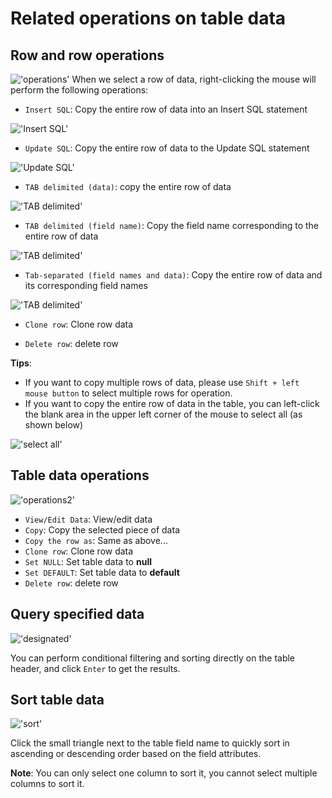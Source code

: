 # Related operations on table data

## Row and row operations

!['operations'](/image/connection-manage/operations_data.png)
When we select a row of data, right-clicking the mouse will perform the following operations:

- `Insert SQL`: Copy the entire row of data into an Insert SQL statement

!['Insert SQL'](/image/connection-manage/Insert_SQL.png)

- `Update SQL`: Copy the entire row of data to the Update SQL statement

!['Update SQL'](/image/connection-manage/Update_SQL.png)

- `TAB delimited (data)`: copy the entire row of data

!['TAB delimited'](/image/connection-manage/TAB_data.png)

- `TAB delimited (field name)`: Copy the field name corresponding to the entire row of data

!['TAB delimited'](/image/connection-manage/TAB_field.png)

- `Tab-separated (field names and data)`: Copy the entire row of data and its corresponding field names

!['TAB delimited'](/image/connection-manage/TAB_all.png)

- `Clone row`: Clone row data

- `Delete row`: delete row

**Tips**:
- If you want to copy multiple rows of data, please use `Shift + left mouse button` to select multiple rows for operation.
- If you want to copy the entire row of data in the table, you can left-click the blank area in the upper left corner of the mouse to select all (as shown below)

!['select all'](/image/connection-manage/selectAll.png)

## Table data operations

!['operations2'](/image/connection-manage/operations_data2.png)

- `View/Edit Data`: View/edit data
- `Copy`: Copy the selected piece of data
- `Copy the row as`: Same as above...
- `Clone row`: Clone row data
- `Set NULL`: Set table data to **null**
- `Set DEFAULT`: Set table data to **default**
- `Delete row`: delete row

## Query specified data
!['designated'](/image/connection-manage/designated.png)

You can perform conditional filtering and sorting directly on the table header, and click `Enter` to get the results.


## Sort table data

!['sort'](/image/connection-manage/sort_data.png)

Click the small triangle next to the table field name to quickly sort in ascending or descending order based on the field attributes.


**Note**: You can only select one column to sort it, you cannot select multiple columns to sort it.